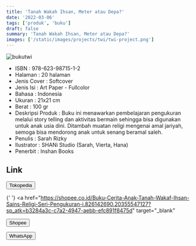 ```yaml
---
title: 'Tanah Wakah Ihsan, Meter atau Depa?'
date: '2022-03-06'
tags: ['produk', 'buku']
draft: false
summary: 'Tanah Wakah Ihsan, Meter atau Depa?'
images: ['/static/images/projects/twi/twi-project.png']
---
```


![bukutwi](/static/images/projects/twi/twi-project.png)

- ISBN : 978-623-98715-1-2
- Halaman : 20 halaman
- Jenis Cover : Softcover
- Jenis Isi : Art Paper - Fullcolor
- Bahasa : Indonesia
- Ukuran : 21x21 cm
- Berat : 100 gr
- Deskripsi Produk : Buku ini menawarkan pembelajaran pengukuran melalui story telling dan aktivitas bermain sehingga bisa digunakan untuk anak usia dini. Ditambah muatan religi mengenai amal jariyah, semoga bisa mendorong anak untuk senang beramal saleh.
- Penulis : Sarah Rizky
- Ilustrator : SHANi Studio (Sarah, Vierta, Hana)
- Penerbit : Inshan Books

## Link

<div>
  <a href="https://www.tokopedia.com/inshanbooks-store/buku-sains-religi-seri-pengukuran-tanah-wakaf-ihsan-meter-atau-depa?extParam=whid%3D14055660" target="_blank">
    <button className="btn-tokped">Tokopedia</button>
  </a>

{' '}
<a
  href="https://shopee.co.id/Buku-Cerita-Anak-Tanah-Wakaf-Ihsan-Sains-Religi-Seri-Pengukuran-i.826142690.20355547127?sp_atk=b3284a3c-c7a2-4947-aebb-efc891f8475d"
  target="_blank"
>
  <button className="btn-shopee">Shopee</button>
</a>

  <a href="https://wa.me/6285747101917" target="_blank">
    <button className="btn-wa">WhatsApp</button>
  </a>
</div>
